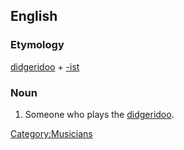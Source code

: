 ==English==

===Etymology===
[[didgeridoo]] + [[-ist]]

===Noun===
{{en-noun}}

# Someone who plays the [[didgeridoo]].

[[Category:Musicians]]